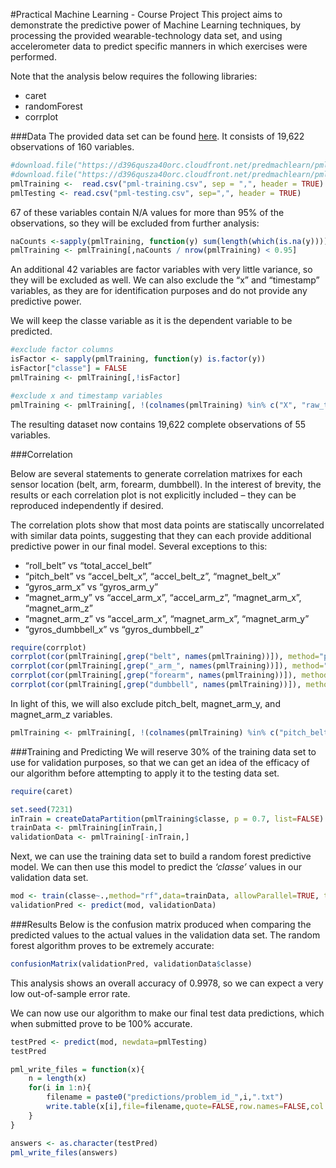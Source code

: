 #Practical Machine Learning - Course Project 
This project aims to demonstrate the predictive power of Machine Learning techniques, by processing the provided wearable-technology data set, and using accelerometer data to predict specific manners in which exercises were performed.  

Note that the analysis below requires the following libraries: 

- caret
- randomForest
- corrplot


###Data 
The provided data set can be found [here](http://groupware.les.inf.puc-rio.br/har).  It consists of 19,622 observations of 160 variables.  

```r
#download.file("https://d396qusza40orc.cloudfront.net/predmachlearn/pml-training.csv","pml-training.csv")
#download.file("https://d396qusza40orc.cloudfront.net/predmachlearn/pml-testing.csv","pml-testing.csv")
pmlTraining <-  read.csv("pml-training.csv", sep = ",", header = TRUE)
pmlTesting <- read.csv("pml-testing.csv", sep=",", header = TRUE)
```

67 of these variables contain N/A values for more than 95% of the observations, so they will be excluded from further analysis:  
```r
naCounts <-sapply(pmlTraining, function(y) sum(length(which(is.na(y)))))
pmlTraining <- pmlTraining[,naCounts / nrow(pmlTraining) < 0.95]
```

An additional 42 variables are factor variables with very little variance, so they will be excluded as well.  We can also exclude the "x" and "timestamp" variables, as they are for identification purposes and do not provide any predictive power. 

We will keep the classe variable as it is the dependent variable to be predicted. 

```r
#exclude factor columns
isFactor <- sapply(pmlTraining, function(y) is.factor(y))
isFactor["classe"] = FALSE
pmlTraining <- pmlTraining[,!isFactor]

#exclude x and timestamp variables
pmlTraining <- pmlTraining[, !(colnames(pmlTraining) %in% c("X", "raw_timestamp_part_1", "raw_timestamp_part_2"))]

```

The resulting dataset now contains 19,622 complete observations of 55 variables.

###Correlation

Below are several statements to generate correlation matrixes for each sensor location (belt, arm, forearm, dumbbell).  In the interest of brevity, the results or each correlation plot is not explicitly included -- they can be reproduced independently if desired.   

The correlation plots show that most data points are statiscally uncorrelated with similar data points, suggesting that they can each provide additional predictive power in our final model.  Several exceptions to this: 

- "roll\_belt" vs "total\_accel\_belt"
- "pitch\_belt" vs "accel\_belt\_x", "accel\_belt\_z", "magnet\_belt\_x"
- "gyros\_arm\_x" vs "gyros\_arm\_y"
- "magnet\_arm\_y" vs "accel\_arm\_x", "accel\_arm\_z", "magnet\_arm\_x", "magnet\_arm\_z"
- "magnet\_arm\_z" vs "accel\_arm\_x", "magnet\_arm\_x", "magnet\_arm\_y"
- "gyros\_dumbbell\_x" vs "gyros\_dumbbell\_z"

```r
require(corrplot)
corrplot(cor(pmlTraining[,grep("belt", names(pmlTraining))]), method="pie")
corrplot(cor(pmlTraining[,grep("_arm_", names(pmlTraining))]), method="pie")
corrplot(cor(pmlTraining[,grep("forearm", names(pmlTraining))]), method="pie")
corrplot(cor(pmlTraining[,grep("dumbbell", names(pmlTraining))]), method="pie")
```

In light of this, we will also exclude pitch\_belt, magnet\_arm\_y, and magnet\_arm\_z variables. 

```r
pmlTraining <- pmlTraining[, !(colnames(pmlTraining) %in% c("pitch_belt", "magnet_arm_y", "magnet_arm_z"))]
```

###Training and Predicting
We will reserve 30% of the training data set to use for validation purposes, so that we can get an idea of the efficacy of our algorithm before attempting to apply it to the testing data set.  

```r
require(caret)
```

```r
set.seed(7231)
inTrain = createDataPartition(pmlTraining$classe, p = 0.7, list=FALSE)
trainData <- pmlTraining[inTrain,]
validationData <- pmlTraining[-inTrain,]
```

Next, we can use the training data set to build a random forest predictive model.  We can then use this model to predict the *'classe'* values in our validation data set.  

```r
mod <- train(classe~.,method="rf",data=trainData, allowParallel=TRUE, trControl = trainControl(method = "cv", number = 3))
validationPred <- predict(mod, validationData)
```

###Results 
Below is the confusion matrix produced when comparing the predicted values to the actual values in the validation data set.  The random forest algorithm proves to be extremely accurate: 

```r
confusionMatrix(validationPred, validationData$classe)
```

This analysis shows an overall accuracy of 0.9978, so we can expect a very low out-of-sample error rate.

We can now use our algorithm to make our final test data predictions, which when submitted prove to be 100% accurate.

```r
testPred <- predict(mod, newdata=pmlTesting)
testPred
```

```r
pml_write_files = function(x){
    n = length(x)
    for(i in 1:n){
        filename = paste0("predictions/problem_id_",i,".txt")
        write.table(x[i],file=filename,quote=FALSE,row.names=FALSE,col.names=FALSE)
    }
}

answers <- as.character(testPred)
pml_write_files(answers)
```